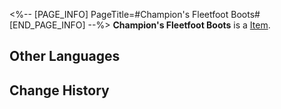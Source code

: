 <%-- [PAGE_INFO]
PageTitle=#Champion's Fleetfoot Boots#
[END_PAGE_INFO] --%>
{{Item Infobox
|id          = 31054
|image       = Item Champion's Fleetfoot Boots.png
|type        = 
|invCategory = Relics
|rarity      = 2
|effect      = 
|description = Intricately crafted from leather and mesh, the combination of a thick insole and thin outsole ensures the wearer can be agile on their feet.
|source1     = [[Cavern of Corrosion: Silvermane Guard Restricted Zone]]
}}
'''Champion's Fleetfoot Boots''' is a [[Item]].

==Other Languages==
{{Other Languages
|en   = Champion's Fleetfoot Boots
|zhs  = 拳王的弧步战靴
|zht  = 拳王的弧步戰靴
|ja   = チャンピオンの弧歩シューズ
|ko   = 격투왕의 휘어진 스텝 부츠
|es   = Botas flexibles de la campeona
|fr   = Bottes de championne
|ru   = Боксёрки чемпиона
|th   = Champion's Fleetfoot Boots
|vi   = Giày Bước Nhảy Của Quyền Vương
|de   = Leichtfüßige Stiefel des Champions
|id   = Champion's Fleetfoot Boots
|pt   = Botas Ligeiras da Campeã
}}

==Change History==
{{Change History|1.0}}
